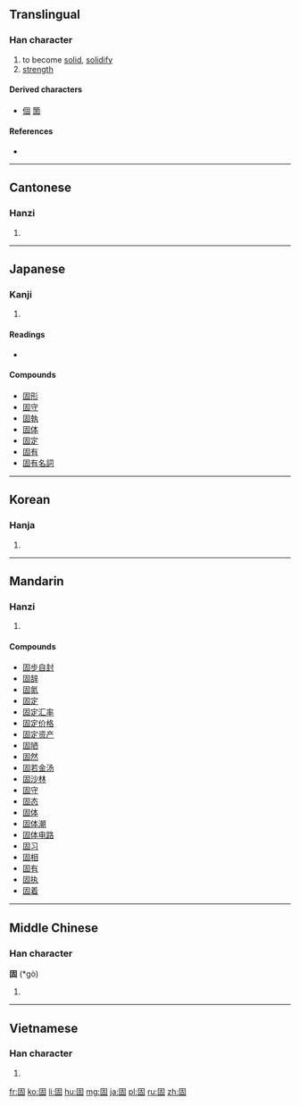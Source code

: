 {{also|周}}
==Translingual==

===Han character===
{{Han char|rn=31|rad=囗|as=05|sn=8|four=6060<sub>4</sub>|canj=田十口 (WJR)|ids=⿴[[囗]][[古]]}}

# to become [[solid]], [[solidify]]
# [[strength]]

====Derived characters====
* [[個]] [[箇]]

====References====
* {{Han ref|kx=0218.030|dkj=04745|dj=0445.230|hdz=10716.090|uh=56FA|ud=22266|bh=A954|bd=43348}}

----

==Cantonese==

===Hanzi===
{{yue-hanzi|jyut=[[gu3]]|y=gu3}}

# {{defn|lang=yue|sort=囗05}}

----

==Japanese==

===Kanji===
{{ja-kanji|grade=4|rs=囗05}}

# {{defn|lang=ja|sort=囗05}}

====Readings====
* {{ja-readings|on=[[こ]] (ko)|kun=[[かためる]] (katameru), [[かため]] (katame), [[かたい]] (katai)}}

====Compounds====
* [[固形]]
* [[固守]]
* [[固執]]
* [[固体]]
* [[固定]]
* [[固有]]
* [[固有名詞]]

----

==Korean==

===Hanja===
{{ko-hanja|hangeul=고|rv=go|mr=ko}}

# {{defn|lang=ko|sort=囗05}}

----

==Mandarin==

===Hanzi===
{{cmn-hanzi|pin=[[gù]] ([[gu4]])|wg=ku<sup>4</sup>}}

# {{defn|lang=cmn|sort=囗05}}

====Compounds====
* [[固步自封]]
* [[固辞]]
* [[固氮]]
* [[固定]]
* [[固定汇率]]
* [[固定价格]]
* [[固定资产]]
* [[固陋]]
* [[固然]]
* [[固若金汤]]
* [[固沙林]]
* [[固守]]
* [[固态]]
* [[固体]]
* [[固体潮]]
* [[固体电路]]
* [[固习]]
* [[固相]]
* [[固有]]
* [[固执]]
* [[固着]]

----

==Middle Chinese==

===Han character===
'''固''' (*gò)

# {{defn|lang=zhx-mid|sort=囗05}}

----

==Vietnamese==

===Han character===
{{vi-hantu|[[cố]], [[có]], [[cuá]]|rs=囗05}}

# {{defn|lang=vi|sort=囗05}}

[[fr:固]]
[[ko:固]]
[[li:固]]
[[hu:固]]
[[mg:固]]
[[ja:固]]
[[pl:固]]
[[ru:固]]
[[zh:固]]